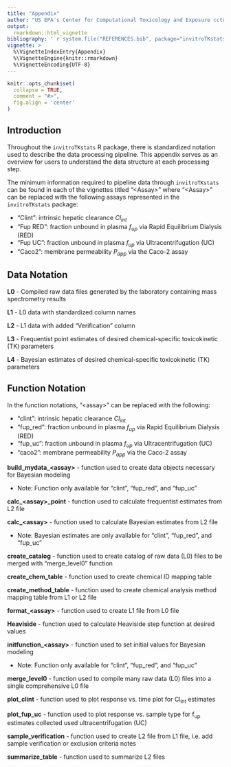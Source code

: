```yaml
---
title: "Appendix"
author: "US EPA's Center for Computational Toxicology and Exposure ccte@epa.gov"
output:
  rmarkdown::html_vignette
bibliography: '`r system.file("REFERENCES.bib", package="invitroTKstats")`'
vignette: >
  %\VignetteIndexEntry{Appendix}
  %\VignetteEngine{knitr::rmarkdown}
  %\VignetteEncoding{UTF-8}
---
```


```r
knitr::opts_chunk$set(
  collapse = TRUE,
  comment = "#>",
  fig.align = 'center'
)
```

## Introduction

Throughout the `invitroTKstats` R package, there is standardized notation used to describe the data processing pipeline. This appendix serves as an overview for users to understand the data structure at each processing step. 

The minimum information required to pipeline data through `invitroTKstats` can be found in each of the vignettes titled "\<Assay\>" where "\<Assay\>" can be replaced with the following assays represented in the `invitroTKstats` package:

- "Clint": intrinsic hepatic clearance $Cl_{int}$
- "Fup RED": fraction unbound in plasma $f_{up}$ via Rapid Equilibrium Dialysis (RED)
- "Fup UC": fraction unbound in plasma $f_{up}$ via Ultracentrifugation (UC)
- "Caco2": membrane permeability $P_{app}$ via the Caco-2 assay

## Data Notation

**L0** - Compiled raw data files generated by the laboratory containing mass spectrometry results 

**L1** - L0 data with standardized column names 

**L2** - L1 data with added "Verification" column 

**L3** - Frequentist point estimates of desired chemical-specific toxicokinetic (TK) parameters 

**L4** - Bayesian estimates of desired chemical-specific toxicokinetic (TK) parameters

## Function Notation

In the function notations, "\<assay\>" can be replaced with the following:

- "clint": intrinsic hepatic clearance $Cl_{int}$
- "fup_red": fraction unbound in plasma $f_{up}$ via Rapid Equilibrium Dialysis (RED)
- "fup_uc": fraction unbound in plasma $f_{up}$ via Ultracentrifugation (UC)
- "caco2": membrane permeability $P_{app}$ via the Caco-2 assay 

**build\_mydata\_\<assay\>** - function used to create data objects necessary for Bayesian modeling

- Note: Function only available for "clint", "fup_red", and "fup_uc"

**calc\_\<assay\>\_point** - function used to calculate frequentist estimates from L2 file

**calc_\<assay\>** - function used to calculate Bayesian estimates from L2 file

- Note: Bayesian estimates are only available for "clint", "fup_red", and "fup_uc"

**create_catalog** - function used to create catalog of raw data (L0) files to be merged with "merge_level0" function

**create_chem_table** - function used to create chemical ID mapping table

**create_method_table** - function used to create chemical analysis method mapping table from L1 or L2 file

**format_\<assay\>** - function used to create L1 file from L0 file

**Heaviside** - function used to calculate Heaviside step function at desired values  

**initfunction_\<assay\>** - function used to set initial values for Bayesian modeling

- Note: Function only available for "clint", "fup_red", and "fup_uc"

**merge_level0** - function used to compile many raw data (L0) files into a single comprehensive L0 file 

**plot_clint** - function used to plot response vs. time plot for Cl~int~ estimates 

**plot_fup_uc** - function used to plot response vs. sample type for f~up~ estimates collected used ultracentrifugation (UC)

**sample_verification** - function used to create L2 file from L1 file, i.e. add sample verification or exclusion criteria notes 

**summarize_table** - function used to summarize L2 files 


